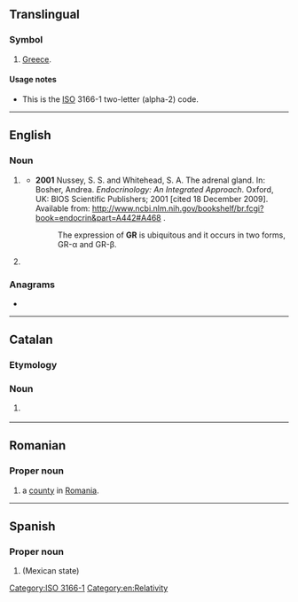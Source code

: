 {{also|gr|Gr|.gr|gr.|Gr.}}
==Translingual==

===Symbol===
{{head|mul|symbol}}

# [[Greece]].

====Usage notes====
* This is the [[ISO]] 3166-1 two-letter (alpha-2) code.

[[Category:ISO 3166-1]]

----

==English==

===Noun===
{{en-noun|~}}

# {{lb|en|biochemistry}} {{initialism of|en|glucocorticoid receptor}}
#* '''2001''' Nussey, S. S. and Whitehead, S. A. The adrenal gland. In: Bosher, Andrea. ''Endocrinology: An Integrated Approach''. Oxford, UK: BIOS Scientific Publishers; 2001 [cited 18 December 2009]. Available from: http://www.ncbi.nlm.nih.gov/bookshelf/br.fcgi?book=endocrin&part=A442#A468 .
#*: The expression of '''GR''' is ubiquitous and it occurs in two forms, GR-α and GR-β.
# {{initialism of|en|general relativity}}

===Anagrams===
* {{anagrams|en|a=gr|R&G|RG}}

[[Category:en:Relativity]]

----

==Catalan==

===Etymology===
{{initialism of|ca|[[gran|Gran]] [[recorregut|Recorregut]]}}

===Noun===
{{head|ca|noun}}

# {{l|en|GR}} {{gloss|path}}

----

==Romanian==

===Proper noun===
{{head|ro|proper noun}}

# {{abbreviation of|ro|Giurgiu|dot=,}} a [[county]] in [[Romania]].

----

==Spanish==

===Proper noun===
{{es-proper noun}}

# {{abbreviation of|es|nodot=1|Guerrero}} (Mexican state)